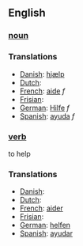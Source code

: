 ==English==
===[[noun]]===

===Translations===

*[[Danish]]: [[hjælp]]
*[[Dutch]]: [[]]
*[[French]]: [[aide]] ''f''
*[[Frisian]]: [[]]
*[[German]]: [[Hilfe]] ''f''
*[[Spanish]]: [[ayuda]] ''f''

===[[verb]]===

to help


===Translations===

*[[Danish]]: [[]]
*[[Dutch]]: [[]]
*[[French]]: [[aider]]
*[[Frisian]]: [[]]
*[[German]]: [[helfen]]
*[[Spanish]]: [[ayudar]]